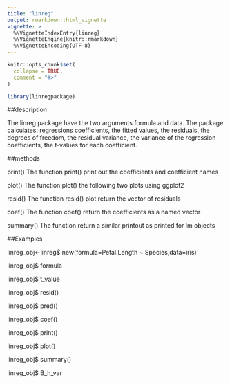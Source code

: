 ```yaml
---
title: "linreg"
output: rmarkdown::html_vignette
vignette: >
  %\VignetteIndexEntry{linreg}
  %\VignetteEngine{knitr::rmarkdown}
  %\VignetteEncoding{UTF-8}
---
```


```r
knitr::opts_chunk$set(
  collapse = TRUE,
  comment = "#>"
)
```

```r
library(linregpackage)
```
##description

The linreg package have the two arguments formula and data. The package calculates: regressions coefficients, the fitted values, the residuals, the degrees of freedom, the residual variance, the variance of the regression coefficients, the t-values for each coefficient.


##methods

print()
The function print() print out the coefficients and coefficient names

plot() 
The function plot() the following two plots using ggplot2

resid() 
The function resid() plot return the vector of residuals

coef() 
The function coef() return the coefficients as a named vector

summary() 
The function return a similar printout as printed for lm objects


##Examples

linreg_obj<-linreg$ new(formula=Petal.Length ~ Species,data=iris)

linreg_obj$ formula

linreg_obj$ t_value

linreg_obj$ resid()

linreg_obj$ pred()

linreg_obj$ coef()

linreg_obj$ print()

linreg_obj$ plot()

linreg_obj$ summary()

linreg_obj$ B_h_var

